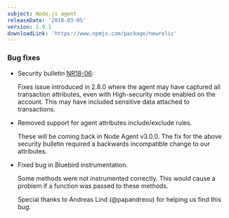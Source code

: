 ```yaml
---
subject: Node.js agent
releaseDate: '2018-03-05'
version: 2.9.1
downloadLink: 'https://www.npmjs.com/package/newrelic'
---
```


### Bug fixes

* Security bulletin [NR18-06](https://docs.newrelic.com/docs/accounts-partnerships/new-relic-security/security-bulletins/security-bulletin-nr18-06):

  Fixes issue introduced in 2.8.0 where the agent may have captured all transaction attributes, even with High-security mode enabled on the account. This may have included sensitive data attached to transactions.
* Removed support for agent attributes include/exclude rules.

  These will be coming back in Node Agent v3.0.0. The fix for the above security bulletin required a backwards incompatible change to our attributes.
* Fixed bug in Bluebird instrumentation.

  Some methods were not instrumented correctly. This would cause a problem if a function was passed to these methods.

  Special thanks to Andreas Lind (@papandreou) for helping us find this bug.
